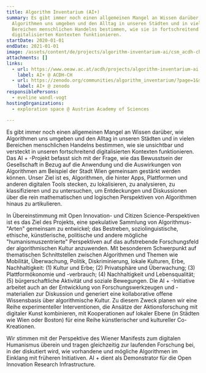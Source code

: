 ```yaml
---
title: Algorithm Inventarium (AI+)
summary: Es gibt immer noch einen allgemeinen Mangel an Wissen darüber, wie
  Algorithmen uns umgeben und den Alltag in unseren Städten und in vielen
  Bereichen menschlichen Handelns bestimmen, wie sie in fortschreitend
  digitalisierten Kontexten funktionieren.
startDate: 2020-01-01
endDate: 2021-01-01
image: /assets/content/de/projects/algorithm-inventarium-ai/csm_acdh-ch_algorithm_inventarium_a0a848c951.png
attachments: []
links:
  - url: https://www.oeaw.ac.at/acdh/projects/algorithm-inventarium-ai
    label: AI+ @ ACDH-CH
  - url: https://zenodo.org/communities/algorithm_inventarium/?page=1&size=20
    label: AI+ @ zenodo
responsiblePersons:
  - eveline wandl-vogt
hostingOrganizations:
  - exploration space @ Austrian Academy of Sciences

---
```

Es gibt immer noch einen allgemeinen Mangel an Wissen darüber, wie Algorithmen uns umgeben und den Alltag in unseren Städten und in vielen Bereichen menschlichen Handelns bestimmen, wie sie unsichtbar und versteckt in unseren fortschreitend digitalisierten Kontexten funktionieren. Das AI + -Projekt befasst sich mit der Frage, wie das Bewusstsein der Gesellschaft in Bezug auf die Anwendung und die Auswirkungen von Algorithmen am Beispiel der Stadt Wien gemeinsam gestärkt werden können. Unser Ziel ist es, Algorithmen, die hinter Apps, Plattformen und anderen digitalen Tools stecken, zu lokalisieren, zu analysieren, zu klassifizieren und zu untersuchen, um Entdeckungen und Diskussionen über die rein mathematischen und logischen Perspektiven von Algorithmen hinaus zu artikulieren.

In Übereinstimmung mit Open Innovation- und Citizen Science-Perspektiven ist es das Ziel des Projekts, eine spekulative Sammlung von Algorithmus- "Arten" gemeinsam zu entwickel; das Bestreben, soziolinguistische, ethische, künstlerische, politische und andere mögliche "humanismuszentrierte" Perspektiven auf das aufstrebende Forschungsfeld der algorithmischen Kultur anzuwenden. Mit besonderem Schwerpunkt auf thematischen Schnittstellen zwischen Algorithmen und Themen wie Mobilität, Überwachung, Politik, Diskriminierung, lokale Kulturen, Erbe, Nachhaltigkeit: (1) Kultur und Erbe; (2) Privatsphäre und Überwachung; (3) Plattformökonomie und -verbrauch; (4) Nachhaltigkeit und Lebensqualität; (5) bürgerschaftliche Aktivität und soziale Bewegungen. Die AI + -Initiative arbeitet auch an der Entwicklung von Forschungswerkzeugen und -materialien zur Diskussion und generiert eine kollaborative offene Wissensbasis über algorithmische Kultur. Zu diesem Zweck planen wir eine Reihe experimenteller Interventionen, die Ansätze der Aktionsforschung mit digitaler Kunst kombinieren, mit Kooperationen auf lokaler Ebene (in Städten wie Wien oder Boston) für eine Reihe künstlerischer und kultureller Co-Kreationen.

Wir stimmen mit der Perspektive des Wiener Manifests zum digitalen Humanismus überein und tragen gleichzeitig zur laufenden Forschung bei, in der diskutiert wird, wie vorhandene und mögliche Algorithmen im Einklang mit früheren Initiativen. AI + dient als Demonstrator für die Open Innovation Research Infrastructure.
